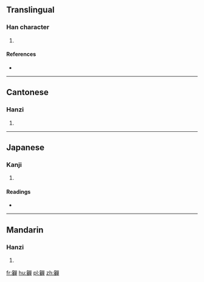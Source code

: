 ==Translingual==

===Han character===
{{Han char|rn=37|rad=大|as=21|sn=24|four=4665<sub>6</sub>|canj=大日口口十 (KARRJ)|ids=⿰[[奢]][[單]]}}

# {{defn|Han|sort=大21}}

====References====
* {{Han ref|kx=0254.210|dkj=06034|dj=0516.170|hdz=10551.070|uh=5972|ud=22898|bh=F7D4|bd=63444}}

----

==Cantonese==

===Hanzi===
{{yue-hanzi|jyut=[[ce2]], [[do2]]|y=che2, do2}}

# {{defn|lang=yue|sort=大21}}

----

==Japanese==

===Kanji===
{{ja-kanji|grade=|rs=大21}}

# {{defn|lang=ja|sort=大21}}

====Readings====
* {{ja-readings|on=[[しゃ]] (sha), [[せん]] (sen), [[た]] (ta)|kun=[[おおきい]] (ookii), [[ゆるやかで]] (yuruyakade)}}

----

==Mandarin==

===Hanzi===
{{cmn-hanzi|pin=[[duǒ]] ([[duo3]])|wg=to<sup>3</sup>}}

# {{defn|lang=cmn|sort=大21}}

[[fr:奲]]
[[hu:奲]]
[[pl:奲]]
[[zh:奲]]